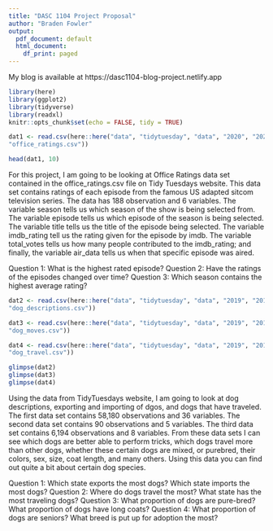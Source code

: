 ```yaml
---
title: "DASC 1104 Project Proposal"
author: "Braden Fowler"
output:
  pdf_document: default
  html_document:
    df_print: paged
---
```


My blog is available at https://dasc1104-blog-project.netlify.app
```r
library(here)
library(ggplot2)
library(tidyverse)
library(readxl)
knitr::opts_chunk$set(echo = FALSE, tidy = TRUE)
```

```r
dat1 <- read.csv(here::here("data", "tidytuesday", "data", "2020", "2020-03-17",
"office_ratings.csv"))
```

```r
head(dat1, 10)
```

For this project, I am going to be looking at Office Ratings data set contained in the office_ratings.csv file on Tidy Tuesdays website. This data set contains ratings of each episode from the famous US adapted sitcom television series. The data has 188 observation and 6 variables. The variable season tells us which season of the show is being selected from. The variable episode tells us which episode of the season is being selected. The variable title tells us the title of the episode being selected. The variable imdb_rating tell us the rating given for the episode by imdb. The variable total_votes tells us how many people contributed to the imdb_rating; and finally, the variable air_data tells us when that specific episode was aired.

  Question 1: What is the highest rated episode?
  Question 2: Have the ratings of the episodes changed over time?
  Question 3: Which season contains the highest average rating?
      
```r
dat2 <- read.csv(here::here("data", "tidytuesday", "data", "2019", "2019-12-17",
"dog_descriptions.csv"))

dat3 <- read.csv(here::here("data", "tidytuesday", "data", "2019", "2019-12-17",
"dog_moves.csv"))

dat4 <- read.csv(here::here("data", "tidytuesday", "data", "2019", "2019-12-17",
"dog_travel.csv"))
```

```r
glimpse(dat2)
glimpse(dat3)
glimpse(dat4)
```

Using the data from TidyTuesdays website, I am going to look at dog descriptions, exporting and importing of dgos, and dogs that have traveled. The first data set contains 58,180 observations and 36 variables. The second data set contains 90 observations and 5 variables. The third data set contains 6,194 observations and 8 variables. From these data sets I can see which dogs are better able to perform tricks, which dogs travel more than other dogs, whether these certain dogs are mixed, or purebred, their colors, sex, size, coat length, and many others. Using this data you can find out quite a bit about certain dog species.

  Question 1: Which state exports the most dogs? Which state imports the most dogs?
  Question 2: Where do dogs travel the most? What state has the most traveling dogs?
  Question 3: What proportion of dogs are pure-bred? What proportion of dogs have long coats?
  Question 4: What proportion of dogs are seniors? What breed is put up for adoption the most?